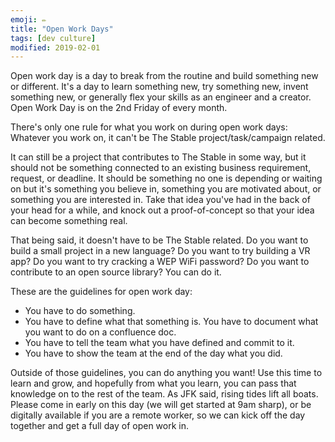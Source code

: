 ```yaml
---
emoji: ✏️
title: "Open Work Days"
tags: [dev culture]
modified: 2019-02-01
---
```


Open work day is a day to break from the routine and build something new or different. It's a day to learn something new, try something new, invent something new, or generally flex your skills as an engineer and a creator. Open Work Day is on the 2nd Friday of every month.

There's only one rule for what you work on during open work days: Whatever you work on, it can't be The Stable project/task/campaign related.

It can still be a project that contributes to The Stable in some way, but it should not be something connected to an existing business requirement, request, or deadline. It should be something no one is depending or waiting on but it's something you believe in, something you are motivated about, or something you are interested in. Take that idea you've had in the back of your head for a while, and knock out a proof-of-concept so that your idea can become something real.

That being said, it doesn't have to be The Stable related. Do you want to build a small project in a new language? Do you want to try building a VR app? Do you want to try cracking a WEP WiFi password? Do you want to contribute to an open source library? You can do it.

These are the guidelines for open work day:

- You have to do something.
- You have to define what that something is. You have to document what you want to do on a confluence doc.
- You have to tell the team what you have defined and commit to it.
- You have to show the team at the end of the day what you did.

Outside of those guidelines, you can do anything you want! Use this time to learn and grow, and hopefully from what you learn, you can pass that knowledge on to the rest of the team. As JFK said, rising tides lift all boats. Please come in early on this day (we will get started at 9am sharp), or be digitally available if you are a remote worker, so we can kick off the day together and get a full day of open work in.